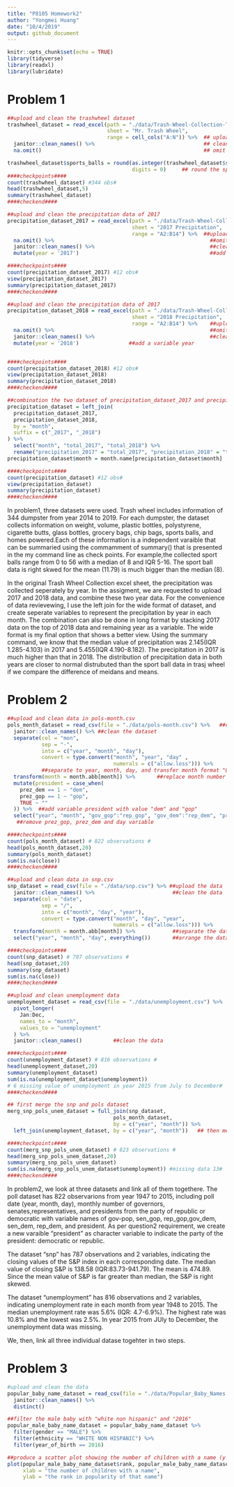 ```yaml
---
title: "P8105 Homework2"
author: "Yongmei Huang"
date: "10/4/2019"
output: github_document
---
```


```r
knitr::opts_chunk$set(echo = TRUE)
library(tidyverse)
library(readxl)
library(lubridate)

```


# Problem 1
```r
##upload and clean the trashwheel dataset
trashwheel_dataset = read_excel(path = "./data/Trash-Wheel-Collection-Totals-8-6-19.xlsx", 
                                sheet = "Mr. Trash Wheel",
                                range = cell_cols("A:N")) %>%  ## upload the xlsx file
  janitor::clean_names() %>%                                   ## clean the dataset
  na.omit()                                                    ## omit row with NULL data    

trashwheel_dataset$sports_balls = round(as.integer(trashwheel_dataset$sports_balls), 
                                        digits = 0)     ## round the sports balls to nearest inter
####checkpoints####
count(trashwheel_dataset) #344 obs#
head(trashwheel_dataset,5)
summary(trashwheel_dataset)
####checkend####

```

```r
##upload and clean the precipitation data of 2017
precipitation_dataset_2017 = read_excel(path = "./data/Trash-Wheel-Collection-Totals-8-6-19.xlsx", 
                                        sheet = "2017 Precipitation", 
                                        range = "A2:B14") %>%  ##upload 2017 precipitation data 
  na.omit() %>%                                                  ##omit rows without precipitation data
  janitor::clean_names() %>%                                     ##clean data
  mutate(year = '2017')                                          ##add a variable year

####checkpoints####
count(precipitation_dataset_2017) #12 obs#
view(precipitation_dataset_2017)
summary(precipitation_dataset_2017)
####checkend####

```

```r
##upload and clean the precipitation data of 2017
precipitation_dataset_2018 = read_excel(path = "./data/Trash-Wheel-Collection-Totals-8-6-19.xlsx", 
                                        sheet = "2018 Precipitation", 
                                        range = "A2:B14") %>%    ##upload 2018 precipitation data
  na.omit() %>%                                                  ##omit rows without precipitation data
  janitor::clean_names() %>%                                     ##clean data
  mutate(year = '2018')                ##add a variable year


####checkpoints####
count(precipitation_dataset_2018) #12 obs#
view(precipitation_dataset_2018)
summary(precipitation_dataset_2018)
####checkend####

```

```r
##combination the two dataset of precipitation_dataset_2017 and precipitation_dataset_2018
precipitation_dataset = left_join(
  precipitation_dataset_2017, 
  precipitation_dataset_2018, 
  by = "month",
  suffix = c("_2017", "_2018")
) %>% 
  select("month", "total_2017", "total_2018") %>% 
  rename("precipitation_2017" = "total_2017", "precipitation_2018" = "total_2018") 
precipitation_dataset$month = month.name[precipitation_dataset$month]

####checkpoints####
count(precipitation_dataset) #12 obs#
view(precipitation_dataset)
summary(precipitation_dataset)
####checkend####

```

In problem1, three datasets were used. Trash wheel includes information of 344 dumpster from year 2014 to 2019. For each dumpster, the dataset collects information on weight, volume, plastic bottles, polystyrene, cigarette butts, glass bottles, grocery bags, chip bags, sports balls, and homes powered.Each of these information is a independent varaible that can be summaried using the commamment of summary() that is presented in the my command line as check points. For example,the collected sport balls range from 0 to 56 with a median of 8 and IQR 5-16. The sport ball data is right skwed for the mean (11.79) is much bigger than the median (8). 

In the original Trash Wheel Collection excel sheet, the precipitation was collected seperately by year. In the assigment, we are requested to upload 2017 and 2018 data, and combine these two year data. For the convenience of data revievewing, I use the left join for the wide format of dataset, and create seperate variables to represent the precipitation by year in each month. The combination can also be done in long format by stacking 2017 data on the top of 2018 data and remaining year as a variable. The wide format is my final option that shows a better view. Using the summary command, we know that the median value of precipitation was 2.145(IQR 1.285-4.103) in 2017 and 5.455(IQR 4.190-8.182). The precipitation in 2017 is much higher than that in 2018. The distribution of precipitation data in both years are closer to normal distrubuted than the sport ball data in trasj wheel if we compare the difference of meidans and means.        


# Problem 2
```r
##upload and clean data in pols-month.csv
pols_month_dataset = read_csv(file = "./data/pols-month.csv") %>%   ##upload pols-month.csv
  janitor::clean_names() %>% ##clean the dataset
  separate(col = "mon", 
           sep = "-", 
           into = c("year", "month", "day"), 
           convert = type.convert("month", "year", "day" , 
                                  numerals = c("allow.loss"))) %>%  
           ##separate to year, month, day, and transfer month format "01" "02"... to "1", "2)
  transform(month = month.abb[month]) %>%       ##replace month number with month name
  mutate(president = case_when(
    prez_dem == 1 ~ "dem",
    prez_gop == 1 ~ "gop",
    TRUE ~ ""
  )) %>%  ##add variable president with value "dem" and "gop"
  select("year", "month", "gov_gop":"rep_gop", "gov_dem":"rep_dem", "president") 
   ##remove prez_gop, prez_dem and day variable

####checkpoints####
count(pols_month_dataset) # 822 observations #
head(pols_month_dataset,20)
summary(pols_month_dataset)
sum(is.na(close))
####checkend####

```


```r
##upload and clean data in snp.csv
snp_dataset = read_csv(file = "./data/snp.csv") %>% ##upload the data
  janitor::clean_names() %>%                         ##clean the data
  separate(col = "date", 
           sep = "/", 
           into = c("month", "day", "year"), 
           convert = type.convert("month", "day", "year", 
                                  numerals = c("allow.loss"))) %>% 
  transform(month = month.abb[month]) %>%            ##separate the data
  select("year", "month", "day", everything())       ##arrange the data

####checkpoints####
count(snp_dataset) # 787 observations #
head(snp_dataset,20)
summary(snp_dataset)
sum(is.na(close))
####checkend####

```

```r
##upload and clean unemployment data
unemployment_dataset = read_csv(file = "./data/unemployment.csv") %>% 
  pivot_longer(
    Jan:Dec,
    names_to = "month",
    values_to = "unemployment"
  ) %>% 
  janitor::clean_names()          ##clean the data

####checkpoints####
count(unemployment_dataset) # 816 observations #
head(unemployment_dataset,20)
summary(unemployment_dataset)
sum(is.na(unemployment_dataset$unemployment)) 
# 6 missing value of unemployment in year 2015 from July to December#
####checkend####

```

```r
## first merge the snp and pols dataset
merg_snp_pols_unem_dataset = full_join(snp_dataset, 
                                  pols_month_dataset, 
                                  by = c("year", "month")) %>% 
  left_join(unemployment_dataset, by = c("year", "month"))   ## then merge pols, snp and unemployment data

####checkpoints####
count(merg_snp_pols_unem_dataset) # 823 observations #
head(merg_snp_pols_unem_dataset,20)
summary(merg_snp_pols_unem_dataset)
sum(is.na(merg_snp_pols_unem_dataset$unemployment)) #missing data 13#
####checkend####
```

In problem2, we look at three datasets and link all of them togethere. The poll dataset has 822 observarions from year 1947 to 2015, including poll date (year, month, day), monthly number of governors, senates,representatives, and presidents from the party of republic or democratic with variable names of gov-pop, sen_gop, rep_gop,gov_dem, sen_dem, rep_dem, and president. As per question2 requirement, we create a new varaible "president" as character variable to indicate the party of the president: democratic or republic. 

The dataset "snp" has 787 observations and 2 variables, indicating the closing values of the S&P index in each corresponding date. The median value of closing S&P is 138.58 (IQR:83.73-941.79). The mean is 474.89. Since the mean value of S&P is far greater than median, the S&P is right skewed. 

The dataset "unemployment" has 816 observations and 2 variables, indicating unemployment rate in each month from year 1948 to 2015. The median unemployment rate was 5.6% (IQR: 4.7-6.9%). The highest rate was 10.8% and the lowest was 2.5%. In year 2015 from JUly to December, the unemployment data was missing. 

We, then, link all three individual datase togehter in two steps. 












# Problem 3
```r
#upload and clean the data
popular_baby_name_dataset = read_csv(file = "./data/Popular_Baby_Names.csv") %>% 
  janitor::clean_names() %>% 
  distinct()

##filter the male baby with "white non hispanic" and "2016"
popular_male_baby_name_dataset = popular_baby_name_dataset %>% 
  filter(gender == "MALE") %>% 
  filter(ethnicity == "WHITE NON HISPANIC") %>% 
  filter(year_of_birth == 2016)

##produce a scatter plot showing the number of children with a name (y axis) against the rank in popularity of that name (x axis)
plot(popular_male_baby_name_dataset$rank, popular_male_baby_name_dataset$count,
     xlab = "the number of children with a name",
     ylab = "the rank in popularity of that name")


```

